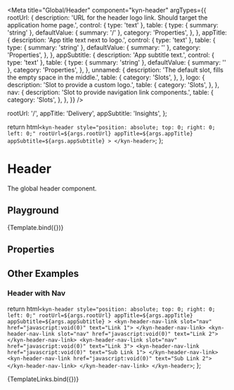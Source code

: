 
<Meta
  title="Global/Header"
  component="kyn-header"
  argTypes={{
    rootUrl: {
      description:
        'URL for the header logo link. Should target the application home page.',
      control: { type: 'text' },
      table: {
        type: { summary: 'string' },
        defaultValue: { summary: '/' },
        category: 'Properties',
      },
    },
    appTitle: {
      description: 'App title text next to logo.',
      control: { type: 'text' },
      table: {
        type: { summary: 'string' },
        defaultValue: { summary: '' },
        category: 'Properties',
      },
    },
    appSubtitle: {
      description: 'App subtitle text.',
      control: { type: 'text' },
      table: {
        type: { summary: 'string' },
        defaultValue: { summary: '' },
        category: 'Properties',
      },
    },
    unnamed: {
      description: 'The default slot, fills the empty space in the middle.',
      table: {
        category: 'Slots',
      },
    },
    logo: {
      description: 'Slot to provide a custom logo.',
      table: {
        category: 'Slots',
      },
    },
    nav: {
      description: 'Slot to provide navigation link components.',
      table: {
        category: 'Slots',
      },
    },
  }}
/>

  rootUrl: '/',
  appTitle: 'Delivery',
  appSubtitle: 'Insights',
};

  return html`
    <kyn-header
      style="position: absolute; top: 0; right: 0; left: 0;"
      rootUrl=${args.rootUrl}
      appTitle=${args.appTitle}
      appSubtitle=${args.appSubtitle}
    >
    </kyn-header>
  `;
};

# Header

The global header component.

## Playground

<Canvas>
  <Story height="200px" name="Header" args={args}>
    {Template.bind({})}
  </Story>
</Canvas>

## Properties

<ArgsTable story="Header" />

## Other Examples

### Header with Nav

  return html`
    <kyn-header
      style="position: absolute; top: 0; right: 0; left: 0;"
      rootUrl=${args.rootUrl}
      appTitle=${args.appTitle}
      appSubtitle=${args.appSubtitle}
    >
      <kyn-header-nav-link slot="nav" href="javascript:void(0)" text="Link 1">
      </kyn-header-nav-link>
      <kyn-header-nav-link slot="nav" href="javascript:void(0)" text="Link 2">
      </kyn-header-nav-link>
      <kyn-header-nav-link slot="nav" href="javascript:void(0)" text="Link 3">
        <kyn-header-nav-link href="javascript:void(0)" text="Sub Link 1">
        </kyn-header-nav-link>
        <kyn-header-nav-link href="javascript:void(0)" text="Sub Link 2">
        </kyn-header-nav-link>
      </kyn-header-nav-link>
    </kyn-header>
  `;
};

<Canvas>
  <Story height="200px" name="Header with Nav" args={args}>
    {TemplateLinks.bind({})}
  </Story>
</Canvas>

